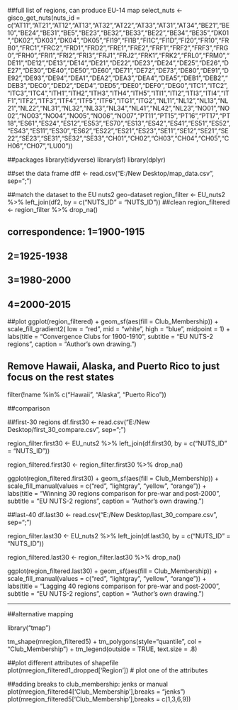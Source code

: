 ##full list of regions, can produce EU-14 map
select_nuts <- gisco_get_nuts(nuts_id = c("AT11","AT21","AT12","AT13","AT32","AT22","AT33","AT31","AT34","BE21","BE10","BE24","BE31","BE5","BE23","BE32","BE33","BE22","BE34","BE35","DK01","DK02","DK03","DK04","DK05","FI19","FI1B","FI1C","FI1D","FI20","FR10","FRB0","FRC1","FRC2","FRD1","FRD2","FRE1","FRE2","FRF1","FRF2","FRF3","FRG0","FRH0","FRI1","FRI2","FRI3","FRJ1","FRJ2","FRK1","FRK2","FRL0","FRM0","DE11","DE12","DE13","DE14","DE21","DE22","DE23","DE24","DE25","DE26","DE27","DE30","DE40","DE50","DE60","DE71","DE72","DE73","DE80","DE91","DE92","DE93","DE94","DEA1","DEA2","DEA3","DEA4","DEA5","DEB1","DEB2","DEB3","DEC0","DED2","DED4","DED5","DEE0","DEF0","DEG0","ITC1","ITC2","ITC3","ITC4","ITH1","ITH2","ITH3","ITH4","ITH5","ITI1","ITI2","ITI3","ITI4","ITF1","ITF2","ITF3","ITF4","ITF5","ITF6","ITG1","ITG2","NL11","NL12","NL13","NL21","NL22","NL31","NL32","NL33","NL34","NL41","NL42","NL23","NO01","NO02","NO03","NO04","NO05","NO06","NO07","PT11","PT15","PT16","PT17","PT18","ES61","ES24","ES12","ES53","ES70","ES13","ES42","ES41","ES51","ES52","ES43","ES11","ES30","ES62","ES22","ES21","ES23","SE11","SE12","SE21","SE22","SE23","SE31","SE32","SE33","CH01","CH02","CH03","CH04","CH05","CH06","CH07","LU00"))

##packages
library(tidyverse)
library(sf)
library(dplyr)


##set the data frame
df# <- read.csv("E:/New Desktop/map_data.csv", sep=";")

##match the dataset to the EU nuts2 geo-dataset
region_filter <- EU_nuts2 %>% 
          left_join(df2, by = c("NUTS_ID" = "NUTS_ID"))
##clean
region_filtered <- region_filter %>% drop_na()

## correspondence: 1=1900-1915
##                 2=1925-1938
##                 3=1980-2000
##                 4=2000-2015

##plot
ggplot(region_filtered) + geom_sf(aes(fill = Club_Membership)) +         scale_fill_gradient2(
     low = "red", 
     mid = "white", 
     high = "blue", 
     midpoint = 1) + labs(title = "Convergence Clubs for 1900-1910", subtitle = "EU NUTS-2 regions", caption = "Author's own drawing.")


## Remove Hawaii, Alaska, and Puerto Rico to just focus on the rest states
  filter(!name %in% c("Hawaii", "Alaska", "Puerto Rico"))


##comparison 

##first-30 regions
df.first30 <- read.csv("E:/New Desktop/first_30_compare.csv", sep=";")

region_filter.first30 <- EU_nuts2 %>% 
     left_join(df.first30, by = c("NUTS_ID" = "NUTS_ID"))

region_filtered.first30 <- region_filter.first30 %>% drop_na()

ggplot(region_filtered.first30) + geom_sf(aes(fill = Club_Membership)) +         scale_fill_manual(values = c("red", "lightgray", "yellow", "orange")) + labs(title = "Winning 30 regions comparison for pre-war and post-2000", subtitle = "EU NUTS-2 regions", caption = "Author's own drawing.")


##last-40
df.last30 <- read.csv("E:/New Desktop/last_30_compare.csv", sep=";")
 
region_filter.last30 <- EU_nuts2 %>% 
     left_join(df.last30, by = c("NUTS_ID" = "NUTS_ID"))

region_filtered.last30 <- region_filter.last30 %>% drop_na()

ggplot(region_filtered.last30) + geom_sf(aes(fill = Club_Membership)) +         scale_fill_manual(values = c("red", "lightgray", "yellow", "orange")) + labs(title = "Lagging 40 regions comparison for pre-war and post-2000", subtitle = "EU NUTS-2 regions", caption = "Author's own drawing.")

-----------------------------------------------------------------
##alternative mapping

library("tmap")

tm_shape(mregion_filtered5) + tm_polygons(style="quantile", col = "Club_Membership") + tm_legend(outside = TRUE, text.size = .8)

##plot different attributes of shapefile
plot(mregion_filtered1_dropped['Region']) # plot one of the attributes

##adding breaks to club_membership: jenks or manual
plot(mregion_filtered4['Club_Membership'],breaks = "jenks")
plot(mregion_filtered5['Club_Membership'],breaks = c(1,3,6,9))



